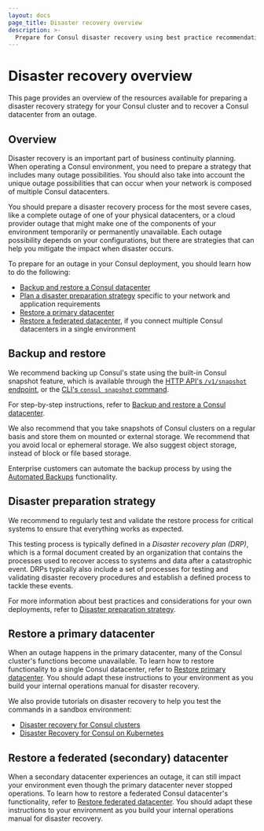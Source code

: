 ```yaml
---
layout: docs
page_title: Disaster recovery overview
description: >-
  Prepare for Consul disaster recovery using best practice recommendations. Implement a backup plan and a disaster recovery plan (DRP) to minimize downtime in case a disaster event happens in your deployment.
---
```


# Disaster recovery overview

This page provides an overview of the resources available for preparing a disaster recovery strategy for your Consul cluster and to recover a Consul datacenter from an outage.

## Overview

Disaster recovery is an important part of business continuity planning. When operating a Consul environment, you need to prepare a strategy that includes many outage possibilities. You should also take into account the unique outage possibilities that can occur when your network is composed of multiple Consul datacenters.

You should prepare a disaster recovery process for the most severe cases, like a complete outage of one of your physical datacenters, or a cloud provider outage that might make one of the components of your environment temporarily or permanently unavailable. Each outage possibility depends on your configurations, but there are strategies that can help you mitigate the impact when disaster occurs. 

To prepare for an outage in your Consul deployment, you should learn how to do the following:

- [Backup and restore a Consul datacenter](#backup-and-restore)
- [Plan a disaster preparation strategy](#disaster-preparation-strategy) specific to your network and application requirements
- [Restore a primary datacenter](#restore-a-primary-datacenter)
- [Restore a federated datacenter](#restore-a-federated-datacenter), if you connect multiple Consul datacenters in a single environment

## Backup and restore

We recommend backing up Consul's state using the built-in Consul snapshot feature, which is available through the [HTTP API's `/v1/snapshot` endpoint](/consul/api-docs/snapshot), or the [CLI's `consul snapshot` command](/consul/commands/snapshot).

For step-by-step instructions, refer to [Backup and restore a Consul datacenter](/consul/docs/manage/disaster-recovery/backup-restore).

We also recommend that you take snapshots of Consul clusters on a regular basis and store them on mounted or external storage. We recommend that you avoid local or ephemeral storage. We also suggest object storage, instead of block or file based storage. 

Enterprise customers can automate the backup process by using the [Automated Backups](/consul/docs/manage/scale/automated-backup) functionality.

## Disaster preparation strategy

We recommend to regularly test and validate the restore process for critical systems to ensure that everything works as expected. 

This testing process is typically defined in a _Disaster recovery plan (DRP)_, which is a formal document created by an organization that contains the processes used to recover access to systems and data after a catastrophic event. DRPs typically also include a set of processes for testing and validating disaster recovery procedures and establish a defined process to tackle these events.

For more information about best practices and considerations for your own deployments, refer to [Disaster preparation strategy](/consul/docs/manage/disaster-recovery/disaster-preparation).

## Restore a primary datacenter

When an outage happens in the primary datacenter, many of the Consul cluster's functions become unavailable.  To learn how to restore functionality to a single Consul datacenter, refer to [Restore primary datacenter](/consul/docs/manage/disaster-recovery/restore-primary). You should adapt these instructions  to your environment as you build your internal operations manual for disaster recovery.

We also provide tutorials on disaster recovery to help you test the commands in a sandbox environment:

- [Disaster recovery for Consul clusters](/consul/tutorials/operate-consul/recovery-outage)
- [Disaster Recovery for Consul on Kubernetes](/consul/tutorials/production-kubernetes/kubernetes-disaster-recovery)

## Restore a federated (secondary) datacenter

When a secondary datacenter experiences an outage, it can still impact your environment even though the primary datacenter never stopped operations. To learn how to restore a federated Consul datacenter's functionality, refer to [Restore federated datacenter](/consul/docs/manage/disaster-recovery/restore-federated). You should adapt these instructions  to your environment as you build your internal operations manual for disaster recovery.


